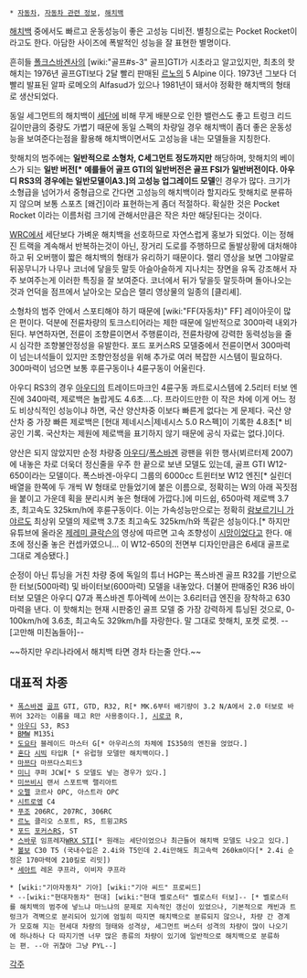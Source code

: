  * [[자동차]], [[자동차 관련 정보]], [[해치백]]

[[해치백]] 중에서도 빠르고 운동성능이 좋은 고성능 디비전.
별칭으로는 Pocket Rocket이라고도 한다. 아담한 사이즈에 폭발적인 성능을 잘 표현한 별명이다.

흔히들 [[폴크스바겐]]사의 [wiki:"골프#s-3" 골프]GTI가 시초라고 알고있지만, 최초의 핫 해치는 1976년 골프GTI보다 2달 빨리 판매된 [[르노]]의 5 Alpine 이다. 1973년 그보다 더 빨리 발표된 알파 로메오의 Alfasud가 있으나 1981년이 돼서야 정확한 해치백의 형태로 생산되었다.

동일 세그먼트의 해치백이 [[세단]]에 비해 무게 배분으로 인한 밸런스도 좋고 트렁크 리드 길이만큼의 중량도 가볍기 때문에 동일 스펙의 차량일 경우 해치백이 좀더 좋은 운동성능을 보여준다는점을 활용해 해치백이면서도 고성능을 내는 모델들을 지칭한다.

핫해치의 범주에는 '''일반적으로 소형차, C세그먼트 정도까지만''' 해당하며, 핫해치의 베이스가 되는 '''일반 버전[* 예를들어 골프 GTI의 일반버전은 골프 FSI가 일반버전이다. 아우디 RS3의 경우에는 일반모델이A3.]의 고성능 업그레이드 모델'''인 경우가 많다. 크기가 소형급을 넘어가서 중형급으로 간다면 고성능의 해치백이라 할지라도 핫해치로 분류하지 않으며 보통 스포츠 [왜건]이라 표현하는게 좀더 적절하다. 확실한 것은 Pocket Rocket 이라는 이름처럼 크기에 관해서만큼은 작은 차만 해당된다는 것이다.

[[WRC]]에서 세단보다 가벼운 해치백을 선호하므로 자연스럽게 홍보가 되었다. 이는 정해진 트랙을 계속해서 반복하는것이 아닌, 장거리 도로를 주행하므로 돌발상황에 대처해야하고 뒤 오버행이 짧은 해치백의 형태가 유리하기 때문이다. 랠리 영상을 보면 그야말로 뒤꽁무니가 나무나 코너에 닿을듯 말듯 아슬아슬하게 지나치는 장면을 유독 강조해서 자주 보여주는게 이러한 특징을 잘 보여준다. 코너에서 뒤가 닿을듯 말듯하며 돌아나오는 것과 언덕을 점프에서 날아오는 모습은 랠리 영상물의 일종의 [클리셰].

소형차의 범주 안에서 스포티해야 하기 때문에 [wiki:"FF(자동차)" FF] 레이아웃이 많은 편이다. 덕분에 전륜차량의 토크스티어라는 제한 때문에 일반적으로 300마력 내외가 된다. 부연하자면, 전륜이 조향륜이면서 주행륜이라, 전륜차량에 강력한 동력성능을 줄시 심각한 조향불안정성을 유발한다. 포드 포커스RS 모델중에서 전륜이면서 300마력이 넘는녀석들이 있지만 조향안정성을 위해 추가로 여러 복잡한 시스템이 필요하다. 300마력이 넘으면 보통 후륜구동이나 4륜구동이 어울린다.

아우디 RS3의 경우 [[아우디]]의 트레이드마크인 4륜구동 콰트로시스템에 2.5리터 터보 엔진에 340마력, 제로백은 놀랍게도 4.6초....다. 프라이드만한 이 작은 차에 이게 어느 정도 비상식적인 성능이냐 하면, 국산 양산차중 이보다 빠른게 없다는 게 문제다. 국산 양산차 중 가장 빠른 제로백은 [현대 제네시스|제네시스 5.0 R스펙]이 기록한 4.8초[* 비공인 기록. 국산차는 제원에 제로백을 표기하지 않기 때문에 공식 자료는 없다.]이다.

양산은 되지 않았지만 순정 차량중 [[아우디]]/[[폭스바겐]] 광팬을 위한 행사(뵈르터제 2007)에 내놓은 차로 더욱더 정신줄을 우주 한 끝으로 보낸 모델도 있는데, 골프 GTI W12-650이라는 모델이다. 폭스바겐-아우디 그룹의 6000cc 트윈터보 W12 엔진[* 실린더 배열을 한쪽에 두 개씩 W 형태로 만들었기에 붙은 이름으로, 정확히는 W의 아래 꼭짓점을 붙이고 가운데 획을 분리시켜 놓은 형태에 가깝다.]에 미드쉽, 650마력 제로백 3.7초, 최고속도 325km/h에 후륜구동이다. 이는 가속성능만으로는 정확히 [[람보르기니 가야르도]] 최상위 모델의 제로백 3.7초 최고속도 325km/h와 똑같은 성능이다.[* 하지만 유튜브에 올라온 [[제레미 클락슨]]의 영상에 따르면 고속 조향성이 [[시망]]이었다고 한다. 애초에 정신줄 놓은 컨셉카였으니... 이 W12-650의 전면부 디자인만큼은 6세대 골프로 그대로 계승됐다.]

순정이 아닌 튜닝을 거친 차량 중에 독일의 튜너 HGP는 폭스바겐 골프 R32를 기반으로 한 터보(500마력) 및 바이터보(600마력) 모델을 내놓았다. 더불어 판매중인 R36 바이터보 모델은 아우디 Q7과 폭스바겐 투아렉에 쓰이는 3.6리터급 엔진을 장착하고 630마력을 낸다. 이 핫해치는 현재 시판중인 골프 모델 중 가장 강력하게 튜닝된 것으로, 0-100km/h에 3.6초, 최고속도 329km/h를 자랑한다. 말 그대로 핫해치, 포켓 로켓. --[고만해 미친놈들아]--                                                                              

~~하지만 우리나라에서 해치백 타면 경차 타는줄 안다.~~


== 대표적 차종 ==

 * [[폭스바겐]] [[골프]] GTI, GTD, R32, R[* MK.6부터 배기량이 3.2 N/A에서 2.0 터보로 바뀌어 32라는 이름을 떼고 R만 사용중이다.], [[시로코]] R,
 * [[아우디]] S3, RS3
 * [[BMW]] M135i
 * [[도요타]] 블레이드 마스터 G[* 아우리스의 차체에 IS350의 엔진을 얹었다.]
 * [[혼다]] [[시빅]] 타입R [* 유럽형 모델만 해치백이다.]
 * [[마쯔다]] 마쯔다스피드3
 * [[미니]] 쿠퍼 JCW[* S 모델도 넣는 경우가 있다.]
 * [[미쓰비시]] 랜서 스포트백 랠리아트
 * [[오펠]] 코르사 OPC, 아스트라 OPC
 * [[시트로엥]] C4
 * [[푸조]] 206RC, 207RC, 306RC
 * [[르노]] 클리오 스포트, RS, 트윙고RS
 * [[포드]] [[포커스]]RS, ST
 * [[스바루]] 임프레자[[WRX STI]][* 원래는 세단이었으나 최근들어 해치백 모델도 나오고 있다.]
 * [[볼보]] C30 T5 (국내수입은 2.4i와 T5인데 2.4i만해도 최고속력 260km이다[* 2.4i 순정은 170마력에 210킬로 리밋])
 * [[세아트]] 레온 쿠프라, 이비자 쿠프라

 * [wiki:"기아자동차" 기아] [wiki:"기아 씨드" 프로씨드]
 * --[wiki:"현대자동차" 현대] [wiki:"현대 벨로스터" 벨로스터 터보]-- [* 벨로스터를 해치백의 범주에 넣느냐 마느냐의 문제로 지속적인 갱신이 있었으나, 기본적으로 캐빈과 트렁크가 격벽으로 분리되어 있기에 엄밀히 따지면 해치백으로 분류되지 않으나, 차량 간 경계가 모호해 지는 현세대 차량의 형태와 성격상, 세그먼트 버스터 성격의 차량이 많이 나오기에 하나하나 다 따지기엔 너무 많은 종류의 차량이 있기에 일반적으로 해치백으로 분류하는 편. --아 귀찮아 그냥 PYL--]
[[각주]]
